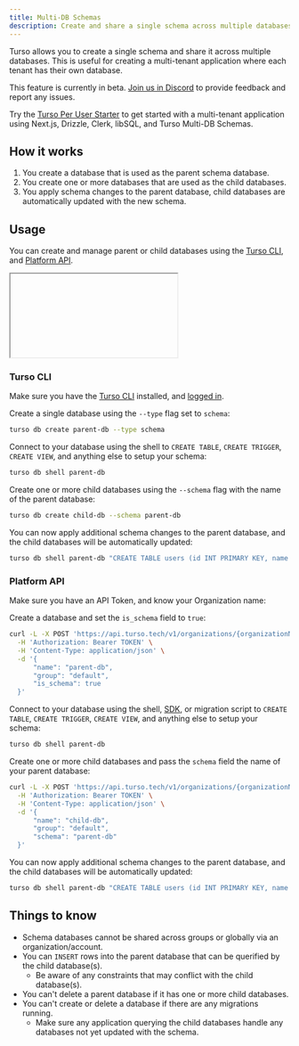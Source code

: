 ```yaml
---
title: Multi-DB Schemas
description: Create and share a single schema across multiple databases.
---
```


Turso allows you to create a single schema and share it across multiple databases. This is useful for creating a multi-tenant application where each tenant has their own database.

<Warning>

This feature is currently in beta. [Join us in Discord](https://discord.gg/turso) to provide feedback and report any issues.

</Warning>

<Info>

Try the [Turso Per User Starter](https://github.com/notrab/turso-per-user-starter) to get started with a multi-tenant application using Next.js, Drizzle, Clerk, libSQL, and Turso Multi-DB Schemas.

</Info>

## How it works

1. You create a database that is used as the parent schema database.
2. You create one or more databases that are used as the child databases.
3. You apply schema changes to the parent database, child databases are automatically updated with the new schema.

## Usage

You can create and manage parent or child databases using the [Turso CLI](/cli/db/create), and [Platform API](/api-reference/databases/create).

<iframe

src="https://www.youtube.com/embed/Slacu1aGm8A"
title="Multi database schema changes"
frameBorder="0"
allow="accelerometer; autoplay; clipboard-write; encrypted-media; gyroscope; picture-in-picture"
allowFullScreen
className="w-full aspect-video"

> </iframe>

### Turso CLI

Make sure you have the [Turso CLI](/cli/installation) installed, and [logged in](/cli/auth/login).

<Steps>

<Step title="Create Parent Database">

Create a single database using the `--type` flag set to `schema`:

```bash
turso db create parent-db --type schema
```

</Step>

<Step title="Create Schema">

Connect to your database using the shell to `CREATE TABLE`, `CREATE TRIGGER`, `CREATE VIEW`, and anything else to setup your schema:

```bash
turso db shell parent-db
```

</Step>

<Step title="Create Child Database(s)">

Create one or more child databases using the `--schema` flag with the name of the parent database:

```bash
turso db create child-db --schema parent-db
```

</Step>

<Step title="Apply Additional Schema Changes">

You can now apply additional schema changes to the parent database, and the child databases will be automatically updated:

```bash
turso db shell parent-db "CREATE TABLE users (id INT PRIMARY KEY, name TEXT);"
```

</Step>

</Steps>

### Platform API

Make sure you have an API Token, and know your Organization name:

<Steps>

<Step title="Create Parent Database">

Create a database and set the `is_schema` field to `true`:

```bash
curl -L -X POST 'https://api.turso.tech/v1/organizations/{organizationName}/databases' \
  -H 'Authorization: Bearer TOKEN' \
  -H 'Content-Type: application/json' \
  -d '{
      "name": "parent-db",
      "group": "default",
      "is_schema": true
  }'
```

</Step>

<Step title="Create Schema">

Connect to your database using the shell, [SDK](/sdk), or migration script to `CREATE TABLE`, `CREATE TRIGGER`, `CREATE VIEW`, and anything else to setup your schema:

```bash Turso CLI
turso db shell parent-db
```

</Step>

<Step title="Create Child Database(s)">

Create one or more child databases and pass the `schema` field the name of your parent database:

```bash
curl -L -X POST 'https://api.turso.tech/v1/organizations/{organizationName}/databases' \
  -H 'Authorization: Bearer TOKEN' \
  -H 'Content-Type: application/json' \
  -d '{
      "name": "child-db",
      "group": "default",
      "schema": "parent-db"
  }'
```

</Step>

<Step title="Apply Additional Schema Changes">

You can now apply additional schema changes to the parent database, and the child databases will be automatically updated:

```bash
turso db shell parent-db "CREATE TABLE users (id INT PRIMARY KEY, name TEXT);"
```

</Step>

</Steps>

## Things to know

- Schema databases cannot be shared across groups or globally via an organization/account.
- You can `INSERT` rows into the parent database that can be querified by the child database(s).
  - Be aware of any constraints that may conflict with the child database(s).
- You can't delete a parent database if it has one or more child databases.
- You can't create or delete a database if there are any migrations running.
  - Make sure any application querying the child databases handle any databases not yet updated with the schema.
